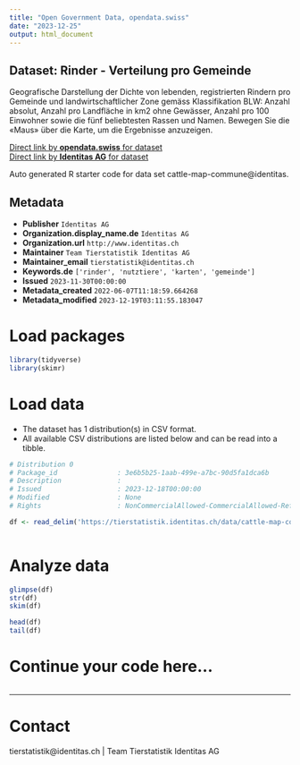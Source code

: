 ```yaml
---
title: "Open Government Data, opendata.swiss"
date: "2023-12-25"
output: html_document
---
```


## Dataset: Rinder - Verteilung pro Gemeinde

Geografische Darstellung der Dichte von lebenden, registrierten Rindern pro Gemeinde und landwirtschaftlicher Zone gemäss Klassifikation BLW: Anzahl absolut, Anzahl pro Landfläche in km2 ohne Gewässer, Anzahl pro 100 Einwohner sowie die fünf beliebtesten Rassen und Namen. Bewegen Sie die «Maus» über die Karte, um die Ergebnisse anzuzeigen.

[Direct link by **opendata.swiss** for dataset](https://opendata.swiss/de/dataset/rinder-verteilung-pro-gemeinde)<br>
[Direct link by **Identitas AG** for dataset](https://tierstatistik.identitas.ch/)

Auto generated R starter code for data set cattle-map-commune@identitas.

## Metadata

- **Publisher** `Identitas AG`
- **Organization.display_name.de** `Identitas AG`
- **Organization.url** `http://www.identitas.ch`
- **Maintainer** `Team Tierstatistik Identitas AG`
- **Maintainer_email** `tierstatistik@identitas.ch`
- **Keywords.de** `['rinder', 'nutztiere', 'karten', 'gemeinde']`
- **Issued** `2023-11-30T00:00:00`
- **Metadata_created** `2022-06-07T11:18:59.664268`
- **Metadata_modified** `2023-12-19T03:11:55.183047`


# Load packages

```r

library(tidyverse)
library(skimr)

```

# Load data

-   The dataset has 1 distribution(s) in CSV format.
-   All available CSV distributions are listed below and can be read into a tibble.

```r

# Distribution 0
# Package_id               : 3e6b5b25-1aab-499e-a7bc-90d5fa1dca6b
# Description              : 
# Issued                   : 2023-12-18T00:00:00
# Modified                 : None
# Rights                   : NonCommercialAllowed-CommercialAllowed-ReferenceRequired

df <- read_delim('https://tierstatistik.identitas.ch/data/cattle-map-commune.csv')



```

# Analyze data

```r

glimpse(df)
str(df)
skim(df)

head(df)
tail(df)

```

# Continue your code here...

```r

```

------------------------------------------------------------------------

# Contact

tierstatistik@identitas.ch | Team Tierstatistik Identitas AG
